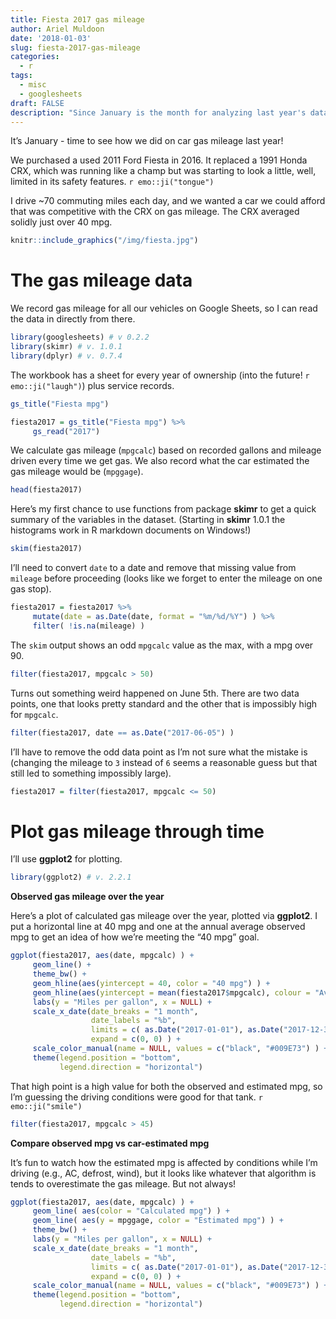 ```yaml
---
title: Fiesta 2017 gas mileage
author: Ariel Muldoon
date: '2018-01-03'
slug: fiesta-2017-gas-mileage
categories:
  - r
tags:
  - misc
  - googlesheets
draft: FALSE
description: "Since January is the month for analyzing last year's data, I take a quick look at my 2017 gas mileage in my commuter car (Fiesta! `r emo::ji('celebration')`).  I use package googlesheets for reading data, skimr for a quick summary of the dataset, and ggplot2 for plotting."
---
```


It's January - time to see how we did on car gas mileage last year!

We purchased a used 2011 Ford Fiesta in 2016.  It replaced a 1991 Honda CRX, which was running like a champ but was starting to look a little, well, limited in its safety features. `r emo::ji("tongue")`

I drive ~70 commuting miles each day, and we wanted a car we could afford that was competitive with the CRX on gas mileage.  The CRX averaged solidly just over 40 mpg.

```r
knitr::include_graphics("/img/fiesta.jpg")
```

# The gas mileage data

We record gas mileage for all our vehicles on Google Sheets, so I can read the data in directly from there.

```r
library(googlesheets) # v 0.2.2
library(skimr) # v. 1.0.1
library(dplyr) # v. 0.7.4
```

The workbook has a sheet for every year of ownership (into the future! `r emo::ji("laugh")`) plus service records.

```r
gs_title("Fiesta mpg")
```

```r
fiesta2017 = gs_title("Fiesta mpg") %>%
     gs_read("2017")
```

We calculate gas mileage (`mpgcalc`) based on recorded gallons and mileage driven every time we get gas.  We also record what the car estimated the gas mileage would be (`mpggage`).  

```r
head(fiesta2017)
```

Here's my first chance to use functions from package **skimr** to get a quick summary of the variables in the dataset. (Starting in **skimr** 1.0.1 the histograms work in R markdown documents on Windows!)

```r
skim(fiesta2017)
```

I'll need to convert `date` to a date and remove that missing value from `mileage` before proceeding (looks like we forget to enter the mileage on one gas stop).

```r
fiesta2017 = fiesta2017 %>%
     mutate(date = as.Date(date, format = "%m/%d/%Y") ) %>%
     filter( !is.na(mileage) )
```

The `skim` output shows an odd `mpgcalc` value as the max, with a mpg over 90.  

```r
filter(fiesta2017, mpgcalc > 50)
```

Turns out something weird happened on June 5th.  There are two data points, one that looks pretty standard and the other that is impossibly high for `mpgcalc`.  

```r
filter(fiesta2017, date == as.Date("2017-06-05") )
```

I'll have to remove the odd data point as I'm not sure what the mistake is (changing the mileage to `3` instead of `6` seems a reasonable guess but that still led to something impossibly large).

```r
fiesta2017 = filter(fiesta2017, mpgcalc <= 50)
```

# Plot gas mileage through time

I'll use **ggplot2** for plotting.

```r
library(ggplot2) # v. 2.2.1
```

**Observed gas mileage over the year**

Here's a plot of calculated gas mileage over the year, plotted via **ggplot2**.  I put a horizontal line at 40 mpg and one at the annual average observed mpg to get an idea of how we're meeting the "40 mpg" goal.

```r
ggplot(fiesta2017, aes(date, mpgcalc) ) +
     geom_line() +
     theme_bw() +
     geom_hline(aes(yintercept = 40, color = "40 mpg") ) +
     geom_hline(aes(yintercept = mean(fiesta2017$mpgcalc), colour = "Average observed mpg") ) +
     labs(y = "Miles per gallon", x = NULL) +
     scale_x_date(date_breaks = "1 month",
                  date_labels = "%b",
                  limits = c( as.Date("2017-01-01"), as.Date("2017-12-31") ),
                  expand = c(0, 0) ) +
     scale_color_manual(name = NULL, values = c("black", "#009E73") ) +
     theme(legend.position = "bottom",
           legend.direction = "horizontal")
```

That high point is a high value for both the observed and estimated mpg, so I'm guessing the driving conditions were good for that tank. `r emo::ji("smile")`

```r
filter(fiesta2017, mpgcalc > 45)
```

**Compare observed mpg vs car-estimated mpg**

It's fun to watch how the estimated mpg is affected by conditions while I'm driving (e.g., AC, defrost, wind), but it looks like whatever that algorithm is tends to overestimate the gas mileage.  But not always!

```r
ggplot(fiesta2017, aes(date, mpgcalc) ) +
     geom_line( aes(color = "Calculated mpg") ) +
     geom_line( aes(y = mpggage, color = "Estimated mpg") ) +
     theme_bw() +
     labs(y = "Miles per gallon", x = NULL) +
     scale_x_date(date_breaks = "1 month",
                  date_labels = "%b",
                  limits = c( as.Date("2017-01-01"), as.Date("2017-12-31") ),
                  expand = c(0, 0) ) +
     scale_color_manual(name = NULL, values = c("black", "#009E73") ) +
     theme(legend.position = "bottom",
           legend.direction = "horizontal")
```

